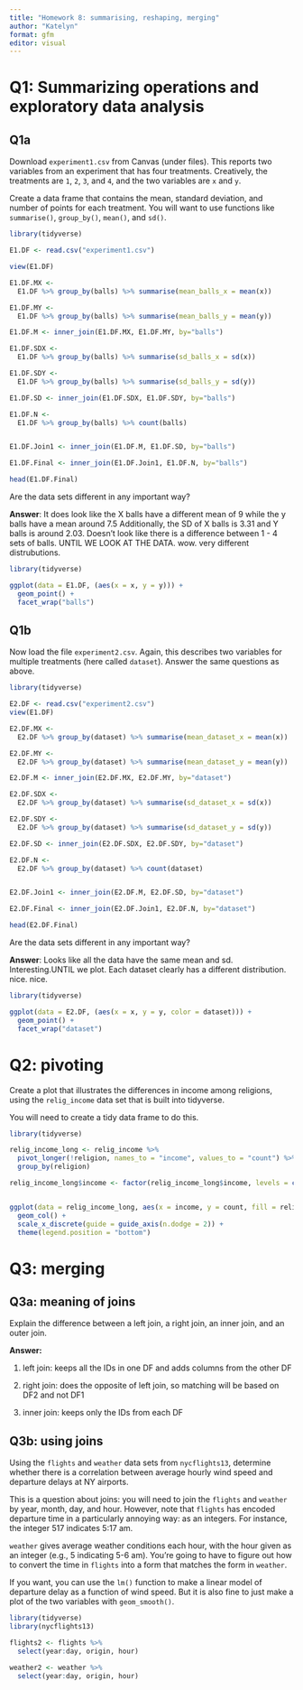 ```yaml
---
title: "Homework 8: summarising, reshaping, merging"
author: "Katelyn"
format: gfm
editor: visual
---
```


# Q1: Summarizing operations and exploratory data analysis

## Q1a

Download `experiment1.csv` from Canvas (under files). This reports two variables from an experiment that has four treatments. Creatively, the treatments are `1`, `2`, `3`, and `4`, and the two variables are `x` and `y`.

Create a data frame that contains the mean, standard deviation, and number of points for each treatment. You will want to use functions like `summarise()`, `group_by()`, `mean()`, and `sd()`.

```r

library(tidyverse)

E1.DF <- read.csv("experiment1.csv")

view(E1.DF)

E1.DF.MX <- 
  E1.DF %>% group_by(balls) %>% summarise(mean_balls_x = mean(x)) 

E1.DF.MY <- 
  E1.DF %>% group_by(balls) %>% summarise(mean_balls_y = mean(y)) 

E1.DF.M <- inner_join(E1.DF.MX, E1.DF.MY, by="balls")

E1.DF.SDX <-
  E1.DF %>% group_by(balls) %>% summarise(sd_balls_x = sd(x))

E1.DF.SDY <-
  E1.DF %>% group_by(balls) %>% summarise(sd_balls_y = sd(y))

E1.DF.SD <- inner_join(E1.DF.SDX, E1.DF.SDY, by="balls")

E1.DF.N <-
  E1.DF %>% group_by(balls) %>% count(balls)


E1.DF.Join1 <- inner_join(E1.DF.M, E1.DF.SD, by="balls")

E1.DF.Final <- inner_join(E1.DF.Join1, E1.DF.N, by="balls")                                      

head(E1.DF.Final)

```

Are the data sets different in any important way?

**Answer**: It does look like the X balls have a different mean of 9 while the y balls have a mean around 7.5 Additionally, the SD of X balls is 3.31 and Y balls is around 2.03. Doesn't look like there is a difference between 1 - 4 sets of balls. UNTIL WE LOOK AT THE DATA. wow. very different distrubutions.

```r

library(tidyverse)

ggplot(data = E1.DF, (aes(x = x, y = y))) +
  geom_point() +
  facet_wrap("balls")


```

## Q1b

Now load the file `experiment2.csv`. Again, this describes two variables for multiple treatments (here called `dataset`). Answer the same questions as above.

```r

library(tidyverse)

E2.DF <- read.csv("experiment2.csv")
view(E1.DF)

E2.DF.MX <- 
  E2.DF %>% group_by(dataset) %>% summarise(mean_dataset_x = mean(x)) 

E2.DF.MY <- 	
  E2.DF %>% group_by(dataset) %>% summarise(mean_dataset_y = mean(y)) 

E2.DF.M <- inner_join(E2.DF.MX, E2.DF.MY, by="dataset")

E2.DF.SDX <-
  E2.DF %>% group_by(dataset) %>% summarise(sd_dataset_x = sd(x))

E2.DF.SDY <-
  E2.DF %>% group_by(dataset) %>% summarise(sd_dataset_y = sd(y))

E2.DF.SD <- inner_join(E2.DF.SDX, E2.DF.SDY, by="dataset")

E2.DF.N <-
  E2.DF %>% group_by(dataset) %>% count(dataset)


E2.DF.Join1 <- inner_join(E2.DF.M, E2.DF.SD, by="dataset")

E2.DF.Final <- inner_join(E2.DF.Join1, E2.DF.N, by="dataset")                                      

head(E2.DF.Final)


```

Are the data sets different in any important way?

**Answer**: Looks like all the data have the same mean and sd. Interesting.UNTIL we plot. Each dataset clearly has a different distribution. nice. nice.

```r

library(tidyverse)

ggplot(data = E2.DF, (aes(x = x, y = y, color = dataset))) +
  geom_point() +
  facet_wrap("dataset")


```

# Q2: pivoting

Create a plot that illustrates the differences in income among religions, using the `relig_income` data set that is built into tidyverse.

You will need to create a tidy data frame to do this.

```r

library(tidyverse)

relig_income_long <- relig_income %>% 
  pivot_longer(!religion, names_to = "income", values_to = "count") %>%
  group_by(religion)

relig_income_long$income <- factor(relig_income_long$income, levels = c("<$10K", "$10-20k", "$20-30k", "$30-40k", "$40-50k", "$50-75k", "$75-100k", "$100-150k", ">150k", "Don't know/refused" ))


ggplot(data = relig_income_long, aes(x = income, y = count, fill = religion)) +
  geom_col() +
  scale_x_discrete(guide = guide_axis(n.dodge = 2)) + 
  theme(legend.position = "bottom")


```

# Q3: merging

## Q3a: meaning of joins

Explain the difference between a left join, a right join, an inner join, and an outer join.

**Answer:**

1.  left join: keeps all the IDs in one DF and adds columns from the other DF

2.  right join: does the opposite of left join, so matching will be based on DF2 and not DF1

3.  inner join: keeps only the IDs from each DF

## Q3b: using joins

Using the `flights` and `weather` data sets from `nycflights13`, determine whether there is a correlation between average hourly wind speed and departure delays at NY airports.

This is a question about joins: you will need to join the `flights` and `weather` by year, month, day, and hour. However, note that `flights` has encoded departure time in a particularly annoying way: as an integers. For instance, the integer 517 indicates 5:17 am.

`weather` gives average weather conditions each hour, with the hour given as an integer (e.g., 5 indicating 5-6 am). You're going to have to figure out how to convert the time in `flights` into a form that matches the form in `weather`.

If you want, you can use the `lm()` function to make a linear model of departure delay as a function of wind speed. But it is also fine to just make a plot of the two variables with `geom_smooth()`.

```r

library(tidyverse)
library(nycflights13)

flights2 <- flights %>%
  select(year:day, origin, hour)

weather2 <- weather %>%
  select(year:day, origin, hour)




```

